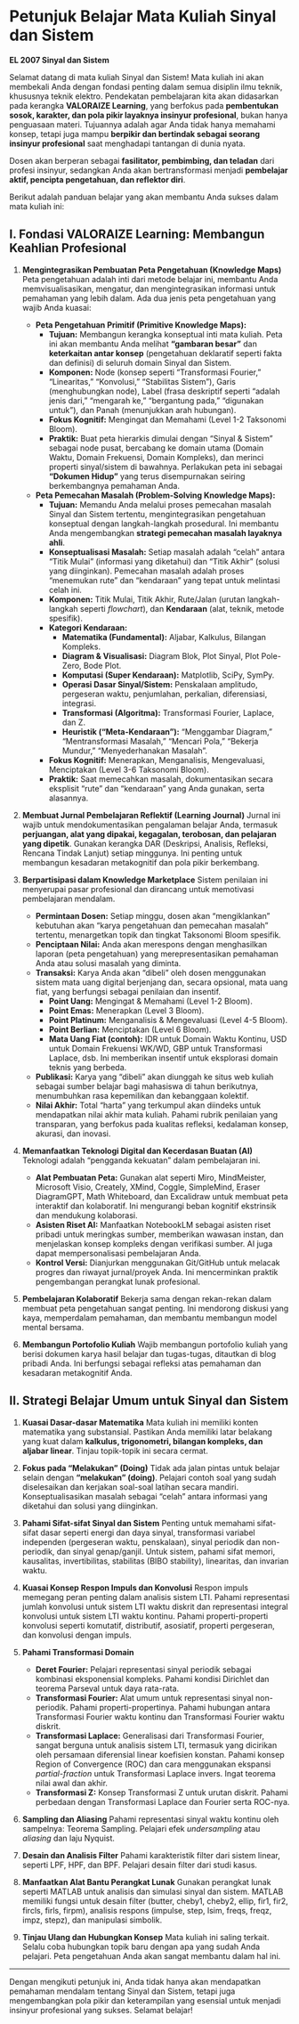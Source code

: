 # Petunjuk Belajar Mata Kuliah Sinyal dan Sistem {.unnumbered}


**EL 2007 Sinyal dan Sistem**

Selamat datang di mata kuliah Sinyal dan Sistem! Mata kuliah ini akan membekali Anda dengan fondasi penting dalam semua disiplin ilmu teknik, khususnya teknik elektro. Pendekatan pembelajaran kita akan didasarkan pada kerangka **VALORAIZE Learning**, yang berfokus pada **pembentukan sosok, karakter, dan pola pikir layaknya insinyur profesional**, bukan hanya penguasaan materi. Tujuannya adalah agar Anda tidak hanya memahami konsep, tetapi juga mampu **berpikir dan bertindak sebagai seorang insinyur profesional** saat menghadapi tantangan di dunia nyata.

Dosen akan berperan sebagai **fasilitator, pembimbing, dan teladan** dari profesi insinyur, sedangkan Anda akan bertransformasi menjadi **pembelajar aktif, pencipta pengetahuan, dan reflektor diri**.

Berikut adalah panduan belajar yang akan membantu Anda sukses dalam mata kuliah ini:

## **I. Fondasi VALORAIZE Learning: Membangun Keahlian Profesional**

1. **Mengintegrasikan Pembuatan Peta Pengetahuan (Knowledge Maps)** Peta pengetahuan adalah inti dari metode belajar ini, membantu Anda memvisualisasikan, mengatur, dan mengintegrasikan informasi untuk pemahaman yang lebih dalam. Ada dua jenis peta pengetahuan yang wajib Anda kuasai:
    
    - **Peta Pengetahuan Primitif (Primitive Knowledge Maps):**
        - **Tujuan:** Membangun kerangka konseptual inti mata kuliah. Peta ini akan membantu Anda melihat **"gambaran besar"** dan **keterkaitan antar konsep** (pengetahuan deklaratif seperti fakta dan definisi) di seluruh domain Sinyal dan Sistem.
        - **Komponen:** Node (konsep seperti "Transformasi Fourier," "Linearitas," "Konvolusi," "Stabilitas Sistem"), Garis (menghubungkan node), Label (frasa deskriptif seperti "adalah jenis dari," "mengarah ke," "bergantung pada," "digunakan untuk"), dan Panah (menunjukkan arah hubungan).
        - **Fokus Kognitif:** Mengingat dan Memahami (Level 1-2 Taksonomi Bloom).
        - **Praktik:** Buat peta hierarkis dimulai dengan "Sinyal & Sistem" sebagai node pusat, bercabang ke domain utama (Domain Waktu, Domain Frekuensi, Domain Kompleks), dan merinci properti sinyal/sistem di bawahnya. Perlakukan peta ini sebagai **"Dokumen Hidup"** yang terus disempurnakan seiring berkembangnya pemahaman Anda.
    - **Peta Pemecahan Masalah (Problem-Solving Knowledge Maps):**
        - **Tujuan:** Memandu Anda melalui proses pemecahan masalah Sinyal dan Sistem tertentu, mengintegrasikan pengetahuan konseptual dengan langkah-langkah prosedural. Ini membantu Anda mengembangkan **strategi pemecahan masalah layaknya ahli**.
        - **Konseptualisasi Masalah:** Setiap masalah adalah "celah" antara "Titik Mulai" (informasi yang diketahui) dan "Titik Akhir" (solusi yang diinginkan). Pemecahan masalah adalah proses "menemukan rute" dan "kendaraan" yang tepat untuk melintasi celah ini.
        - **Komponen:** Titik Mulai, Titik Akhir, Rute/Jalan (urutan langkah-langkah seperti _flowchart_), dan **Kendaraan** (alat, teknik, metode spesifik).
        - **Kategori Kendaraan:**
            - **Matematika (Fundamental):** Aljabar, Kalkulus, Bilangan Kompleks.
            - **Diagram & Visualisasi:** Diagram Blok, Plot Sinyal, Plot Pole-Zero, Bode Plot.
            - **Komputasi (Super Kendaraan):** Matplotlib, SciPy, SymPy.
            - **Operasi Dasar Sinyal/Sistem:** Penskalaan amplitudo, pergeseran waktu, penjumlahan, perkalian, diferensiasi, integrasi.
            - **Transformasi (Algoritma):** Transformasi Fourier, Laplace, dan Z.
            - **Heuristik ("Meta-Kendaraan"):** "Menggambar Diagram," "Mentransformasi Masalah," "Mencari Pola," "Bekerja Mundur," "Menyederhanakan Masalah".
        - **Fokus Kognitif:** Menerapkan, Menganalisis, Mengevaluasi, Menciptakan (Level 3-6 Taksonomi Bloom).
        - **Praktik:** Saat memecahkan masalah, dokumentasikan secara eksplisit "rute" dan "kendaraan" yang Anda gunakan, serta alasannya.
2. **Membuat Jurnal Pembelajaran Reflektif (Learning Journal)** Jurnal ini wajib untuk mendokumentasikan pengalaman belajar Anda, termasuk **perjuangan, alat yang dipakai, kegagalan, terobosan, dan pelajaran yang dipetik**. Gunakan kerangka DAR (Deskripsi, Analisis, Refleksi, Rencana Tindak Lanjut) setiap minggunya. Ini penting untuk membangun kesadaran metakognitif dan pola pikir berkembang.
    
3. **Berpartisipasi dalam Knowledge Marketplace** Sistem penilaian ini menyerupai pasar profesional dan dirancang untuk memotivasi pembelajaran mendalam.
    
    - **Permintaan Dosen:** Setiap minggu, dosen akan "mengiklankan" kebutuhan akan "karya pengetahuan dan pemecahan masalah" tertentu, menargetkan topik dan tingkat Taksonomi Bloom spesifik.
    - **Penciptaan Nilai:** Anda akan merespons dengan menghasilkan laporan (peta pengetahuan) yang merepresentasikan pemahaman Anda atau solusi masalah yang diminta.
    - **Transaksi:** Karya Anda akan "dibeli" oleh dosen menggunakan sistem mata uang digital berjenjang dan, secara opsional, mata uang fiat, yang berfungsi sebagai penilaian dan insentif.
        - **Point Uang:** Mengingat & Memahami (Level 1-2 Bloom).
        - **Point Emas:** Menerapkan (Level 3 Bloom).
        - **Point Platinum:** Menganalisis & Mengevaluasi (Level 4-5 Bloom).
        - **Point Berlian:** Menciptakan (Level 6 Bloom).
        - **Mata Uang Fiat (contoh):** IDR untuk Domain Waktu Kontinu, USD untuk Domain Frekuensi WK/WD, GBP untuk Transformasi Laplace, dsb. Ini memberikan insentif untuk eksplorasi domain teknis yang berbeda.
    - **Publikasi:** Karya yang "dibeli" akan diunggah ke situs web kuliah sebagai sumber belajar bagi mahasiswa di tahun berikutnya, menumbuhkan rasa kepemilikan dan kebanggaan kolektif.
    - **Nilai Akhir:** Total "harta" yang terkumpul akan diindeks untuk mendapatkan nilai akhir mata kuliah. Pahami rubrik penilaian yang transparan, yang berfokus pada kualitas refleksi, kedalaman konsep, akurasi, dan inovasi.
4. **Memanfaatkan Teknologi Digital dan Kecerdasan Buatan (AI)** Teknologi adalah "pengganda kekuatan" dalam pembelajaran ini.
    
    - **Alat Pembuatan Peta:** Gunakan alat seperti Miro, MindMeister, Microsoft Visio, Creately, XMind, Coggle, SimpleMind, Eraser DiagramGPT, Math Whiteboard, dan Excalidraw untuk membuat peta interaktif dan kolaboratif. Ini mengurangi beban kognitif ekstrinsik dan mendukung kolaborasi.
    - **Asisten Riset AI:** Manfaatkan NotebookLM sebagai asisten riset pribadi untuk meringkas sumber, memberikan wawasan instan, dan menjelaskan konsep kompleks dengan verifikasi sumber. AI juga dapat mempersonalisasi pembelajaran Anda.
    - **Kontrol Versi:** Dianjurkan menggunakan Git/GitHub untuk melacak progres dan riwayat jurnal/proyek Anda. Ini mencerminkan praktik pengembangan perangkat lunak profesional.
5. **Pembelajaran Kolaboratif** Bekerja sama dengan rekan-rekan dalam membuat peta pengetahuan sangat penting. Ini mendorong diskusi yang kaya, memperdalam pemahaman, dan membantu membangun model mental bersama.
    
6. **Membangun Portofolio Kuliah** Wajib membangun portofolio kuliah yang berisi dokumen karya hasil belajar dan tugas-tugas, ditautkan di blog pribadi Anda. Ini berfungsi sebagai refleksi atas pemahaman dan kesadaran metakognitif Anda.
    

## **II. Strategi Belajar Umum untuk Sinyal dan Sistem**

1. **Kuasai Dasar-dasar Matematika** Mata kuliah ini memiliki konten matematika yang substansial. Pastikan Anda memiliki latar belakang yang kuat dalam **kalkulus, trigonometri, bilangan kompleks, dan aljabar linear**. Tinjau topik-topik ini secara cermat.
    
2. **Fokus pada "Melakukan" (Doing)** Tidak ada jalan pintas untuk belajar selain dengan **"melakukan" (doing)**. Pelajari contoh soal yang sudah diselesaikan dan kerjakan soal-soal latihan secara mandiri. Konseptualisasikan masalah sebagai "celah" antara informasi yang diketahui dan solusi yang diinginkan.
    
3. **Pahami Sifat-sifat Sinyal dan Sistem** Penting untuk memahami sifat-sifat dasar seperti energi dan daya sinyal, transformasi variabel independen (pergeseran waktu, penskalaan), sinyal periodik dan non-periodik, dan sinyal genap/ganjil. Untuk sistem, pahami sifat memori, kausalitas, invertibilitas, stabilitas (BIBO stability), linearitas, dan invarian waktu.
    
4. **Kuasai Konsep Respon Impuls dan Konvolusi** Respon impuls memegang peran penting dalam analisis sistem LTI. Pahami representasi jumlah konvolusi untuk sistem LTI waktu diskrit dan representasi integral konvolusi untuk sistem LTI waktu kontinu. Pahami properti-properti konvolusi seperti komutatif, distributif, asosiatif, properti pergeseran, dan konvolusi dengan impuls.
    
5. **Pahami Transformasi Domain**
    
    - **Deret Fourier:** Pelajari representasi sinyal periodik sebagai kombinasi eksponensial kompleks. Pahami kondisi Dirichlet dan teorema Parseval untuk daya rata-rata.
    - **Transformasi Fourier:** Alat umum untuk representasi sinyal non-periodik. Pahami properti-propertinya. Pahami hubungan antara Transformasi Fourier waktu kontinu dan Transformasi Fourier waktu diskrit.
    - **Transformasi Laplace:** Generalisasi dari Transformasi Fourier, sangat berguna untuk analisis sistem LTI, termasuk yang dicirikan oleh persamaan diferensial linear koefisien konstan. Pahami konsep Region of Convergence (ROC) dan cara menggunakan ekspansi _partial-fraction_ untuk Transformasi Laplace invers. Ingat teorema nilai awal dan akhir.
    - **Transformasi Z:** Konsep Transformasi Z untuk urutan diskrit. Pahami perbedaan dengan Transformasi Laplace dan Fourier serta ROC-nya.
6. **Sampling dan Aliasing** Pahami representasi sinyal waktu kontinu oleh sampelnya: Teorema Sampling. Pelajari efek _undersampling_ atau _aliasing_ dan laju Nyquist.
    
7. **Desain dan Analisis Filter** Pahami karakteristik filter dari sistem linear, seperti LPF, HPF, dan BPF. Pelajari desain filter dari studi kasus.
    
8. **Manfaatkan Alat Bantu Perangkat Lunak** Gunakan perangkat lunak seperti MATLAB untuk analisis dan simulasi sinyal dan sistem. MATLAB memiliki fungsi untuk desain filter (butter, cheby1, cheby2, ellip, fir1, fir2, fircls, firls, firpm), analisis respons (impulse, step, lsim, freqs, freqz, impz, stepz), dan manipulasi simbolik.
    
9. **Tinjau Ulang dan Hubungkan Konsep** Mata kuliah ini saling terkait. Selalu coba hubungkan topik baru dengan apa yang sudah Anda pelajari. Peta pengetahuan Anda akan sangat membantu dalam hal ini.
    

---

Dengan mengikuti petunjuk ini, Anda tidak hanya akan mendapatkan pemahaman mendalam tentang Sinyal dan Sistem, tetapi juga mengembangkan pola pikir dan keterampilan yang esensial untuk menjadi insinyur profesional yang sukses. Selamat belajar!